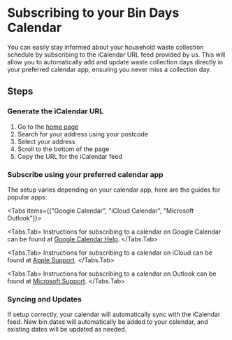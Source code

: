 
# Subscribing to your Bin Days Calendar

You can easily stay informed about your household waste collection schedule by subscribing to the iCalendar URL feed provided by us. This will allow you to automatically add and update waste collection days directly in your preferred calendar app, ensuring you never miss a collection day.

## Steps

<Steps>

### Generate the iCalendar URL

1. Go to the [home page](/)
2. Search for your address using your postcode
3. Select your address
4. Scroll to the bottom of the page
5. Copy the URL for the iCalendar feed

### Subscribe using your preferred calendar app

The setup varies depending on your calendar app, here are the guides for popular apps:

<Tabs items={["Google Calendar", "iCloud Calendar", "Microsoft Outlook"]}>

<Tabs.Tab>
  Instructions for subscribing to a calendar on Google Calendar can be found at
  [Google Calendar
  Help](https://support.google.com/calendar/answer/37100?hl=en&co=GENIE.Platform%3DDesktop&oco=1).
</Tabs.Tab>

<Tabs.Tab>
  Instructions for subscribing to a calendar on iCloud can be found at [Apple
  Support](https://support.apple.com/en-gb/102301).
</Tabs.Tab>

<Tabs.Tab>
  Instructions for subscribing to a calendar on Outlook can be found at
  [Microsoft
  Support](https://support.microsoft.com/en-gb/office/import-or-subscribe-to-a-calendar-in-outlook-com-or-outlook-on-the-web-cff1429c-5af6-41ec-a5b4-74f2c278e98c).
</Tabs.Tab>

</Tabs>

### Syncing and Updates

If setup correctly, your calendar will automatically sync with the iCalendar feed. New bin dates will automatically be added to your calendar, and existing dates will be updated as needed.

</Steps>
